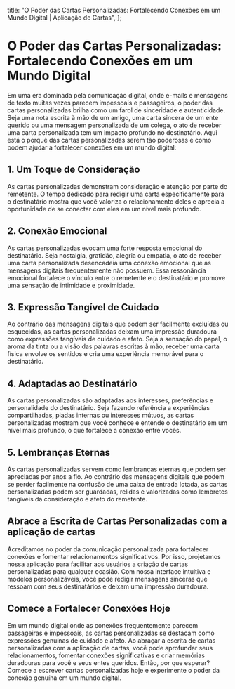 
  title: "O Poder das Cartas Personalizadas: Fortalecendo Conexões em um Mundo Digital | Aplicação de Cartas",
};

# O Poder das Cartas Personalizadas: Fortalecendo Conexões em um Mundo Digital

<MdxImage src="/blog/power-personalized-letters.jpg" alt="O Poder das Cartas Personalizadas: Fortalecendo Conexões em um Mundo Digital" width={800} height={700} />

Em uma era dominada pela comunicação digital, onde e-mails e mensagens de texto muitas vezes parecem impessoais e passageiros, o poder das cartas personalizadas brilha como um farol de sinceridade e autenticidade. Seja uma nota escrita à mão de um amigo, uma carta sincera de um ente querido ou uma mensagem personalizada de um colega, o ato de receber uma carta personalizada tem um impacto profundo no destinatário. Aqui está o porquê das cartas personalizadas serem tão poderosas e como podem ajudar a fortalecer conexões em um mundo digital:

## 1. Um Toque de Consideração

As cartas personalizadas demonstram consideração e atenção por parte do remetente. O tempo dedicado para redigir uma carta especificamente para o destinatário mostra que você valoriza o relacionamento deles e aprecia a oportunidade de se conectar com eles em um nível mais profundo.

## 2. Conexão Emocional

As cartas personalizadas evocam uma forte resposta emocional do destinatário. Seja nostalgia, gratidão, alegria ou empatia, o ato de receber uma carta personalizada desencadeia uma conexão emocional que as mensagens digitais frequentemente não possuem. Essa ressonância emocional fortalece o vínculo entre o remetente e o destinatário e promove uma sensação de intimidade e proximidade.

## 3. Expressão Tangível de Cuidado

Ao contrário das mensagens digitais que podem ser facilmente excluídas ou esquecidas, as cartas personalizadas deixam uma impressão duradoura como expressões tangíveis de cuidado e afeto. Seja a sensação do papel, o aroma da tinta ou a visão das palavras escritas à mão, receber uma carta física envolve os sentidos e cria uma experiência memorável para o destinatário.

## 4. Adaptadas ao Destinatário

As cartas personalizadas são adaptadas aos interesses, preferências e personalidade do destinatário. Seja fazendo referência a experiências compartilhadas, piadas internas ou interesses mútuos, as cartas personalizadas mostram que você conhece e entende o destinatário em um nível mais profundo, o que fortalece a conexão entre vocês.

## 5. Lembranças Eternas

As cartas personalizadas servem como lembranças eternas que podem ser apreciadas por anos a fio. Ao contrário das mensagens digitais que podem se perder facilmente na confusão de uma caixa de entrada lotada, as cartas personalizadas podem ser guardadas, relidas e valorizadas como lembretes tangíveis da consideração e afeto do remetente.

## Abrace a Escrita de Cartas Personalizadas com a aplicação de cartas

Acreditamos no poder da comunicação personalizada para fortalecer conexões e fomentar relacionamentos significativos. Por isso, projetamos nossa aplicação para facilitar aos usuários a criação de cartas personalizadas para qualquer ocasião. Com nossa interface intuitiva e modelos personalizáveis, você pode redigir mensagens sinceras que ressoam com seus destinatários e deixam uma impressão duradoura.

## Comece a Fortalecer Conexões Hoje

Em um mundo digital onde as conexões frequentemente parecem passageiras e impessoais, as cartas personalizadas se destacam como expressões genuínas de cuidado e afeto. Ao abraçar a escrita de cartas personalizadas com a aplicação de cartas, você pode aprofundar seus relacionamentos, fomentar conexões significativas e criar memórias duradouras para você e seus entes queridos. Então, por que esperar? Comece a escrever cartas personalizadas hoje e experimente o poder da conexão genuína em um mundo digital.
